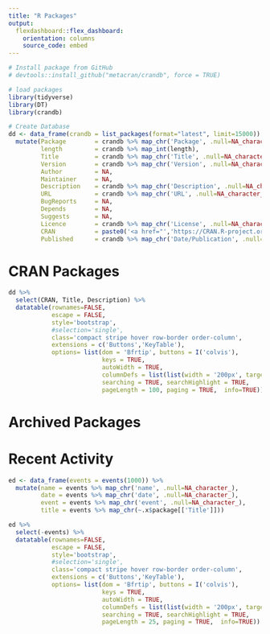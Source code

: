 ---
title: "R Packages"
output: 
  flexdashboard::flex_dashboard:
    orientation: columns
    source_code: embed
---
  
```{r setup, include=FALSE}
# Install package from GitHub
# devtools::install_github("metacran/crandb", force = TRUE)

# load packages
library(tidyverse)
library(DT)
library(crandb)

# Create Database
dd <- data_frame(crandb = list_packages(format="latest", limit=15000)) %>% 
  mutate(Package        = crandb %>% map_chr('Package', .null=NA_character_),
         length         = crandb %>% map_int(length),
         Title          = crandb %>% map_chr('Title', .null=NA_character_),
         Version        = crandb %>% map_chr('Version', .null=NA_character_),
         Author         = NA,
         Maintainer     = NA,
         Description    = crandb %>% map_chr('Description', .null=NA_character_),
         URL            = crandb %>% map_chr('URL', .null=NA_character_),
         BugReports     = NA,
         Depends        = NA,
         Suggests       = NA,
         Licence        = crandb %>% map_chr('License', .null=NA_character_),
         CRAN           = paste0('<a href="','https://CRAN.R-project.org/package=',Package,'">',Package,'</a>'),
         Published      = crandb %>% map_chr('Date/Publication', .null=NA_character_))
```

CRAN Packages
===================================== 

```{r}
dd %>% 
  select(CRAN, Title, Description) %>% 
  datatable(rownames=FALSE,
            escape = FALSE,
            style='bootstrap',
            #selection='single',
            class='compact stripe hover row-border order-column',
            extensions = c('Buttons','KeyTable'),
            options= list(dom = 'Bfrtip', buttons = I('colvis'),
                          keys = TRUE,
                          autoWidth = TRUE,
                          columnDefs = list(list(width = '200px', targets = '_all')),
                          searching = TRUE, searchHighlight = TRUE,
                          pageLength = 100, paging = TRUE,  info=TRUE))
```

Archived Packages
===================================== 

Recent Activity
=====================================
```{r}
ed <- data_frame(events = events(1000)) %>% 
  mutate(name = events %>% map_chr('name', .null=NA_character_),
         date = events %>% map_chr('date', .null=NA_character_),
         event = events %>% map_chr('event', .null=NA_character_),
         title = events %>% map_chr(~.x$package[['Title']]))

ed %>% 
  select(-events) %>% 
  datatable(rownames=FALSE,
            escape = FALSE,
            style='bootstrap',
            #selection='single',
            class='compact stripe hover row-border order-column',
            extensions = c('Buttons','KeyTable'),
            options= list(dom = 'Bfrtip', buttons = I('colvis'),
                          keys = TRUE,
                          autoWidth = TRUE,
                          columnDefs = list(list(width = '200px', targets = '_all')),
                          searching = TRUE, searchHighlight = TRUE,
                          pageLength = 25, paging = TRUE,  info=TRUE))
```
